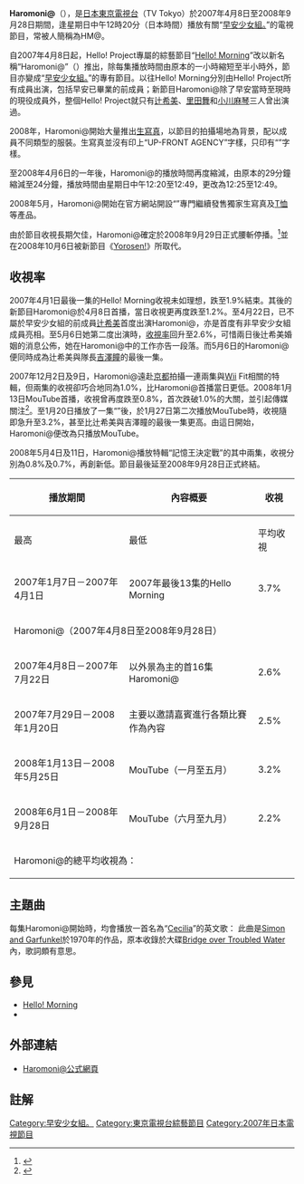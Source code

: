 {{电视节目信息框
| 名称   = Haromoni@
| 原名   = ハロモニ@
| 图片   = 
| 类型   = 
| 国家   = {{JPN}}
| 主持   = 
| 主题曲 = 
| 片尾曲 = 
| 语言   = [[日语|日语]]
| 电视台 = [[東京電視台|東京電視台]]
| 外景 = {{JPN}}
| 播出国家 = {{JPN}}
| 开始   = 2007年4月8日
| 结束   = 2008年9月28日（[[日本标准时間|日本标准时間]]）
| 台灣名稱 = 
}}
'''Haromoni@'''（{{lang|ja|ハロモニ@}}），是[[日本|日本]][[東京電視台|東京電視台]]（TV Tokyo）於2007年4月8日至2008年9月28日期間，逢星期日中午12時20分（日本時間）播放有關“[[早安少女組。|早安少女組。]]”的電視節目，常被人簡稱為HM@。

自2007年4月8日起，Hello! Project專屬的綜藝節目“[[Hello!_Morning|Hello! Morning]]”改以新名稱“Haromoni@”（{{lang|ja|ハロモニ@}}）推出，除每集播放時間由原本的一小時縮短至半小時外，節目亦變成“[[早安少女組。|早安少女組。]]”的專有節目。以往Hello! Morning分別由Hello! Project所有成員出演，包括早安已畢業的前成員；新節目Haromoni@除了早安當時至現時的現役成員外，整個Hello! Project就只有[[辻希美|辻希美]]、[[里田舞|里田舞]]和[[小川麻琴|小川麻琴]]三人曾出演過。

2008年，Haromoni@開始大量推出[[生寫真|生寫真]]，以節目的拍攝場地為背景，配以成員不同類型的服裝。生寫真並沒有印上“UP-FRONT AGENCY”字樣，只印有“{{lang|ja|ハロモニ@}}”字樣。

至2008年4月6日的一年後，Haromoni@的播放時間再度縮減，由原本的29分鐘縮減至24分鐘，播放時間由星期日中午12:20至12:49，更改為12:25至12:49。

2008年5月，Haromoni@開始在官方網站開設“{{lang|ja|ハロモニ＠王国あかチン百貨店}}”專門繼續發售獨家生寫真及[[T恤|T恤]]等產品。

由於節目收視長期欠佳，Haromoni@確定於2008年9月29日正式腰斬停播。<ref>{{Cite web |url=http://www.oricon.co.jp/news/confidence/57527/ |script-title=ja:8年半続いたモー娘。唯一のレギュラー番組『ハロモニ』が9月で終了 |accessdate=2008-08-24 |archive-date=2009-08-25 |archive-url=https://web.archive.org/web/20090825191243/http://www.oricon.co.jp/news/confidence/57527/ |dead-url=no }}</ref>並在2008年10月6日被新節目《[[よろセン！|Yorosen!]]》所取代。

== 收視率 ==
2007年4月1日最後一集的Hello! Morning收視未如理想，跌至1.9%結束。其後的新節目Haromoni@於4月8日首播，當日收視更再度跌至1.2%。至4月22日，已不屬於早安少女組的前成員[[辻希美|辻希美]]首度出演Haromoni@，亦是首度有非早安少女組成員亮相。至5月6日她第二度出演時，[[收視率|收視率]]回升至2.6%，可惜兩日後辻希美婚姻的消息公佈，她在Haromoni@中的工作亦告一段落。而5月6日的Haromoni@便同時成為辻希美與隊長[[吉澤瞳|吉澤瞳]]的最後一集。

2007年12月2日及9日，Haromoni@遠赴[[京都|京都]]拍攝一連兩集與[[Wii|Wii]] Fit相關的特輯，但兩集的收視卻巧合地同為1.0%，比Haromoni@首播當日更低。2008年1月13日MouTube首播，收視曾再度跌至0.8%，首次跌破1.0%的大關，並引起傳媒關注<ref>{{Cite web |url=http://www.j-cast.com/2008/01/18015750.html |script-title=ja:「モー娘。」は終わった　TV視聴率なんと「0.8％」 |accessdate=2008-08-17 |archive-date=2008-08-26 |archive-url=https://web.archive.org/web/20080826070514/http://www.j-cast.com/2008/01/18015750.html |dead-url=no }}</ref>。至1月20日播放了一集“{{lang|ja|均等バイキング}}”後，於1月27日第二次播放MouTube時，收視隨即急升至3.2%，甚至比辻希美與吉澤瞳的最後一集更高。由這日開始，Haromoni@便改為只播放MouTube。

2008年5月4日及11日，Haromoni@播放特輯“記憶王決定戰”的其中兩集，收視分別為0.8%及0.7%，再創新低。節目最後延至2008年9月28日正式終結。

{| class="wikitable"
|-
!rowspan=2|播放期間!!rowspan=2|內容概要!!colspan=4|收視
|-
!最高!!最低!!colspan=2|平均收視
|-
|2007年1月7日－2007年4月1日||2007年最後13集的Hello Morning||3.7%||1.9%||colspan=2 align=center|'''2.758%'''
|-
!colspan=6|Haromoni@（2007年4月8日至2008年9月28日）
|-
|2007年4月8日－2007年7月22日||以外景為主的首16集Haromoni@||2.6%||1.2%||colspan=2 align=center|1.888%
|-
|2007年7月29日－2008年1月20日||主要以邀請嘉賓進行各類比賽作為內容||2.5%||1.0%||colspan=2 align=center|1.746%
|-
|2008年1月13日－2008年5月25日||MouTube（一月至五月）||3.2%||0.7%||align=center|1.584%||rowspan=2 align=center|1.500%<ref>全部37集MouTube。</ref>
|-
|2008年6月1日－2008年9月28日||MouTube（六月至九月）||2.2%||0.9%||align=center|1.411%
|-
!colspan=4|Haromoni@的總平均收視為：!!colspan=2|1.657%
|}

== 主題曲 ==
每集Haromoni@開始時，均會播放一首名為“[[Cecilia|Cecilia]]”的英文歌：
{{cquote 2|Cecilia, you're breaking my heart, you're shaking my confidence daily.}}
此曲是[[Simon_and_Garfunkel|Simon and Garfunkel]]於1970年的作品，原本收錄於大碟[[Bridge_over_Troubled_Water|Bridge over Troubled Water]]內，歌詞頗有意思。

== 參見 ==
*[[Hello!_Morning|Hello! Morning]]
*{{lang|ja|[[よろセン！|よろセン！]]}}

== 外部連結 ==
* [http://www.tv-tokyo.co.jp/haromoni/ Haromoni@公式網頁]{{Wayback|url=http://www.tv-tokyo.co.jp/haromoni/ |date=20080913120516 }} {{ja}}

== 註解 ==
<div class="references-small">
<references />
</div>

[[Category:早安少女組。|Category:早安少女組。]]
[[Category:東京電視台綜藝節目|Category:東京電視台綜藝節目]]
[[Category:2007年日本電視節目|Category:2007年日本電視節目]]